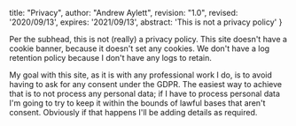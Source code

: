   title: "Privacy",
  author: "Andrew Aylett",
  revision: "1.0",
  revised: '2020/09/13',
  expires: '2021/09/13',
  abstract: 'This is not a privacy policy'
}

Per the subhead, this is not (really) a privacy policy.  This site doesn't have a cookie banner, because it doesn't set any cookies.  We don't have a log retention policy because I don't have any logs to retain.

My goal with this site, as it is with any professional work I do, is to avoid having to ask for any consent under the GDPR.  The easiest way to achieve that is to not process any personal data; if I have to process personal data I'm going to try to keep it within the bounds of lawful bases that aren't consent.  Obviously if that happens I'll be adding details as required.
